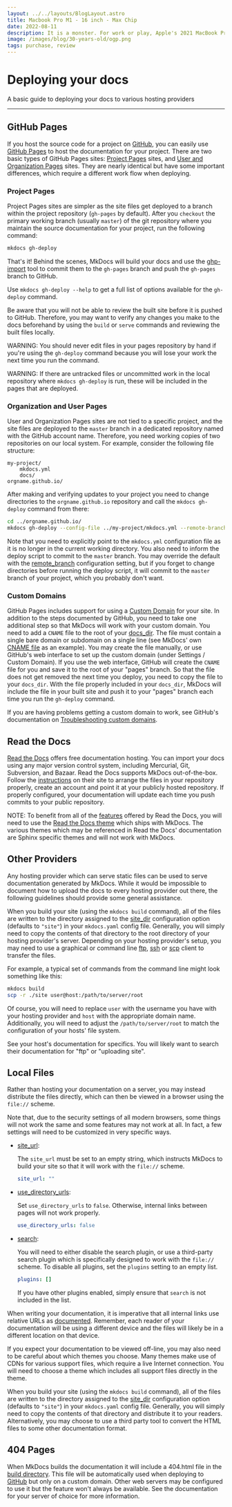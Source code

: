 ```yaml
---
layout: ../../layouts/BlogLayout.astro
title: Macbook Pro M1 - 16 inch - Max Chip
date: 2022-08-11
description: It is a monster. For work or play, Apple's 2021 MacBook Pro promises ground-breaking speed and incredible battery life thanks to its lightning-quick M1 Max CPU.
image: /images/blog/30-years-old/ogp.png
tags: purchase, review
---
```


# Deploying your docs

A basic guide to deploying your docs to various hosting providers

---

## GitHub Pages

If you host the source code for a project on [GitHub], you can easily use
[GitHub Pages] to host the documentation for your project. There are two basic
types of GitHub Pages sites: [Project Pages] sites, and [User and Organization
Pages] sites. They are nearly identical but have some important differences,
which require a different work flow when deploying.

### Project Pages

Project Pages sites are simpler as the site files get deployed to a branch
within the project repository (`gh-pages` by default). After you `checkout` the
primary working branch (usually `master`) of the git repository where you
maintain the source documentation for your project, run the following command:

```sh
mkdocs gh-deploy
```

That's it! Behind the scenes, MkDocs will build your docs and use the
[ghp-import] tool to commit them to the `gh-pages` branch and push the
`gh-pages` branch to GitHub.

Use `mkdocs gh-deploy --help` to get a full list of options available for the
`gh-deploy` command.

Be aware that you will not be able to review the built site before it is pushed
to GitHub. Therefore, you may want to verify any changes you make to the docs
beforehand by using the `build` or `serve` commands and reviewing the built
files locally.

WARNING:
You should never edit files in your pages repository by hand if you're using
the `gh-deploy` command because you will lose your work the next time you
run the command.

WARNING:
If there are untracked files or uncommitted work in the local repository where
`mkdocs gh-deploy` is run, these will be included in the pages that are deployed.

### Organization and User Pages

User and Organization Pages sites are not tied to a specific project, and the
site files are deployed to the `master` branch in a dedicated repository named
with the GitHub account name. Therefore, you need working copies of two
repositories on our local system. For example, consider the following file
structure:

```text
my-project/
    mkdocs.yml
    docs/
orgname.github.io/
```

After making and verifying updates to your project you need to change
directories to the `orgname.github.io` repository and call the
`mkdocs gh-deploy` command from there:

```sh
cd ../orgname.github.io/
mkdocs gh-deploy --config-file ../my-project/mkdocs.yml --remote-branch master
```

Note that you need to explicitly point to the `mkdocs.yml` configuration file as
it is no longer in the current working directory. You also need to inform the
deploy script to commit to the `master` branch. You may override the default
with the [remote_branch] configuration setting, but if you forget to change
directories before running the deploy script, it will commit to the `master`
branch of your project, which you probably don't want.

### Custom Domains

GitHub Pages includes support for using a [Custom Domain] for your site. In
addition to the steps documented by GitHub, you need to take one additional step
so that MkDocs will work with your custom domain. You need to add a `CNAME` file
to the root of your [docs_dir]. The file must contain a single bare domain or
subdomain on a single line (see MkDocs' own [CNAME file] as an example). You may
create the file manually, or use GitHub's web interface to set up the custom
domain (under Settings / Custom Domain). If you use the web interface, GitHub
will create the `CNAME` file for you and save it to the root of your "pages"
branch. So that the file does not get removed the next time you deploy, you need
to copy the file to your `docs_dir`. With the file properly included in your
`docs_dir`, MkDocs will include the file in your built site and push it to your
"pages" branch each time you run the `gh-deploy` command.

If you are having problems getting a custom domain to work, see GitHub's
documentation on [Troubleshooting custom domains].

[GitHub]: https://github.com/
[GitHub Pages]: https://pages.github.com/
[Project Pages]: https://help.github.com/articles/user-organization-and-project-pages/#project-pages-sites
[User and Organization Pages]: https://help.github.com/articles/user-organization-and-project-pages/#user-and-organization-pages-sites
[ghp-import]: https://github.com/davisp/ghp-import
[remote_branch]: ./configuration.md#remote_branch
[Custom Domain]: https://help.github.com/articles/adding-or-removing-a-custom-domain-for-your-github-pages-site
[docs_dir]: ./configuration.md#docs_dir
[CNAME file]: https://github.com/mkdocs/mkdocs/blob/master/docs/CNAME
[Troubleshooting custom domains]: https://help.github.com/articles/troubleshooting-custom-domains/

## Read the Docs

[Read the Docs][rtd] offers free documentation hosting. You can import your docs
using any major version control system, including Mercurial, Git, Subversion,
and Bazaar. Read the Docs supports MkDocs out-of-the-box. Follow the
[instructions] on their site to arrange the files in your repository properly,
create an account and point it at your publicly hosted repository. If properly
configured, your documentation will update each time you push commits to your
public repository.

NOTE:
To benefit from all of the [features] offered by Read the Docs, you will need
to use the [Read the Docs theme][theme] which ships with MkDocs. The various
themes which may be referenced in Read the Docs' documentation are Sphinx
specific themes and will not work with MkDocs.

[rtd]: https://readthedocs.org/
[instructions]: https://docs.readthedocs.io/en/stable/intro/getting-started-with-mkdocs.html
[features]: https://docs.readthedocs.io/en/latest/features.html
[theme]: ./choosing-your-theme.md#readthedocs

## Other Providers

Any hosting provider which can serve static files can be used to serve
documentation generated by MkDocs. While it would be impossible to document how
to upload the docs to every hosting provider out there, the following guidelines
should provide some general assistance.

When you build your site (using the `mkdocs build` command), all of the files
are written to the directory assigned to the [site_dir] configuration option
(defaults to `"site"`) in your `mkdocs.yaml` config file. Generally, you will
simply need to copy the contents of that directory to the root directory of your
hosting provider's server. Depending on your hosting provider's setup, you may
need to use a graphical or command line [ftp], [ssh] or [scp] client to transfer
the files.

For example, a typical set of commands from the command line might look
something like this:

```sh
mkdocs build
scp -r ./site user@host:/path/to/server/root
```

Of course, you will need to replace `user` with the username you have with your
hosting provider and `host` with the appropriate domain name. Additionally, you
will need to adjust the `/path/to/server/root` to match the configuration of
your hosts' file system.

[ftp]: https://en.wikipedia.org/wiki/File_Transfer_Protocol
[ssh]: https://en.wikipedia.org/wiki/Secure_Shell
[scp]: https://en.wikipedia.org/wiki/Secure_copy

See your host's documentation for specifics. You will likely want to search
their documentation for "ftp" or "uploading site".

## Local Files

Rather than hosting your documentation on a server, you may instead distribute
the files directly, which can then be viewed in a browser using the `file://`
scheme.

Note that, due to the security settings of all modern browsers, some things
will not work the same and some features may not work at all. In fact, a few
settings will need to be customized in very specific ways.

- [site_url]:

  The `site_url` must be set to an empty string, which instructs MkDocs to
  build your site so that it will work with the `file://` scheme.

  ```yaml
  site_url: ""
  ```

- [use_directory_urls]:

  Set `use_directory_urls` to `false`. Otherwise, internal links between
  pages will not work properly.

  ```yaml
  use_directory_urls: false
  ```

- [search]:

  You will need to either disable the search plugin, or use a third-party
  search plugin which is specifically designed to work with the `file://`
  scheme. To disable all plugins, set the `plugins` setting to an empty list.

  ```yaml
  plugins: []
  ```

  If you have other plugins enabled, simply ensure that `search` is not
  included in the list.

When writing your documentation, it is imperative that all internal links use
relative URLs as [documented][internal links]. Remember, each reader of your
documentation will be using a different device and the files will likely be in a
different location on that device.

If you expect your documentation to be viewed off-line, you may also need to be
careful about which themes you choose. Many themes make use of CDNs for various
support files, which require a live Internet connection. You will need to choose
a theme which includes all support files directly in the theme.

When you build your site (using the `mkdocs build` command), all of the files
are written to the directory assigned to the [site_dir] configuration option
(defaults to `"site"`) in your `mkdocs.yaml` config file. Generally, you will
simply need to copy the contents of that directory and distribute it to your
readers. Alternatively, you may choose to use a third party tool to convert the
HTML files to some other documentation format.

## 404 Pages

When MkDocs builds the documentation it will include a 404.html file in the
[build directory][site_dir]. This file will be automatically used when
deploying to [GitHub](#github-pages) but only on a custom domain. Other web
servers may be configured to use it but the feature won't always be available.
See the documentation for your server of choice for more information.

[site_dir]: ./configuration.md#site_dir
[site_url]: ./configuration.md#site_url
[use_directory_urls]: ./configuration.md#use_directory_urls
[search]: ./configuration.md#search
[internal links]: ./writing-your-docs.md#internal-links
